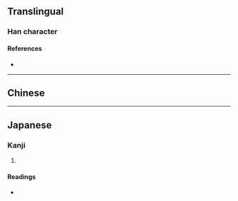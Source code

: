 {{character info/new}}
==Translingual==

===Han character===
{{Han char|rn=40|rad=宀|as=09|sn=12|four=30147|canj=JOSE|ids=⿱宀侵}}

====References====
* {{Han ref|kx=0289.080|dkj=07238|dj=0572.080|hdz=20943.030|uh=5BD1|ud=23505|bh=D8D4|bd=55508}}

----

==Chinese==
{{zh-see|寝|v}}

----

==Japanese==

===Kanji===
{{ja-kanji|grade=|rs=宀09}}

# {{defn|lang=ja|sort=宀09}}

====Readings====
* {{ja-readings|on=[[しん]] (shin)|kun=[[ふす]] (fusu), [[ねる]] (neru), [[おくざしき]] (okuzashiki)}}